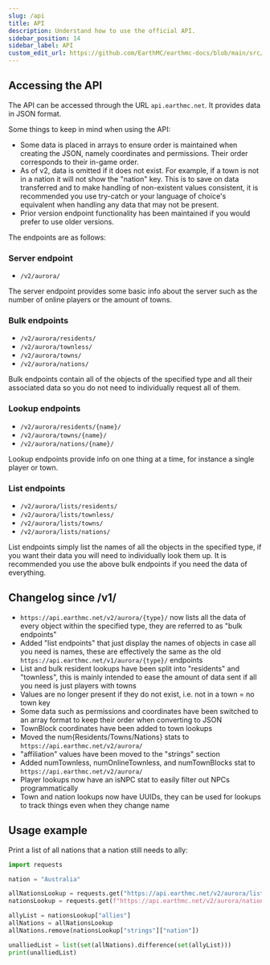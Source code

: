 ```yaml
---
slug: /api
title: API
description: Understand how to use the official API.
sidebar_position: 14
sidebar_label: API
custom_edit_url: https://github.com/EarthMC/earthmc-docs/blob/main/src/docs/api.mdx
---
```

## Accessing the API

The API can be accessed through the URL `api.earthmc.net`. It provides data in JSON format.

Some things to keep in mind when using the API:

* Some data is placed in arrays to ensure order is maintained when creating the JSON, namely coordinates and permissions. Their order corresponds to their in-game order.
* As of v2, data is omitted if it does not exist. For example, if a town is not in a nation it will not show the "nation" key. This is to save on data transferred and to make handling of non-existent values consistent, it is recommended you use try-catch or your language of choice's equivalent when handling any data that may not be present.
* Prior version endpoint functionality has been maintained if you would prefer to use older versions.

The endpoints are as follows:

### Server endpoint

* `/v2/aurora/`

The server endpoint provides some basic info about the server such as the number of online players or the amount of towns.

### Bulk endpoints

* `/v2/aurora/residents/`
* `/v2/aurora/townless/`
* `/v2/aurora/towns/`
* `/v2/aurora/nations/`

Bulk endpoints contain all of the objects of the specified type and all their associated data so you do not need to individually request all of them.

### Lookup endpoints

* `/v2/aurora/residents/{name}/`
* `/v2/aurora/towns/{name}/`
* `/v2/aurora/nations/{name}/`

Lookup endpoints provide info on one thing at a time, for instance a single player or town.

### List endpoints

* `/v2/aurora/lists/residents/`
* `/v2/aurora/lists/townless/`
* `/v2/aurora/lists/towns/`
* `/v2/aurora/lists/nations/`

List endpoints simply list the names of all the objects in the specified type, if you want their data you will need to individually look them up. It is recommended you use the above bulk endpoints if you need the data of everything.

## Changelog since /v1/

* `https://api.earthmc.net/v2/aurora/{type}/` now lists all the data of every object within the specified type, they are referred to as "bulk endpoints"
* Added "list endpoints" that just display the names of objects in case all you need is names, these are effectively the same as the old `https://api.earthmc.net/v1/aurora/{type}/` endpoints
* List and bulk resident lookups have been split into "residents" and "townless", this is mainly intended to ease the amount of data sent if all you need is just players with towns
* Values are no longer present if they do not exist, i.e. not in a town = no town key
* Some data such as permissions and coordinates have been switched to an array format to keep their order when converting to JSON
* TownBlock coordinates have been added to town lookups
* Moved the num{Residents/Towns/Nations} stats to `https://api.earthmc.net/v2/aurora/`
* "affiliation" values have been moved to the "strings" section
* Added numTownless, numOnlineTownless, and numTownBlocks stat to `https://api.earthmc.net/v2/aurora/`
* Player lookups now have an isNPC stat to easily filter out NPCs programmatically
* Town and nation lookups now have UUIDs, they can be used for lookups to track things even when they change name

## Usage example

Print a list of all nations that a nation still needs to ally:
```py
import requests

nation = "Australia"

allNationsLookup = requests.get("https://api.earthmc.net/v2/aurora/lists/nations/").json()
nationsLookup = requests.get(f"https://api.earthmc.net/v2/aurora/nations/{nation}").json()

allyList = nationsLookup["allies"]
allNations = allNationsLookup
allNations.remove(nationsLookup["strings"]["nation"])

unalliedList = list(set(allNations).difference(set(allyList)))
print(unalliedList)
```
